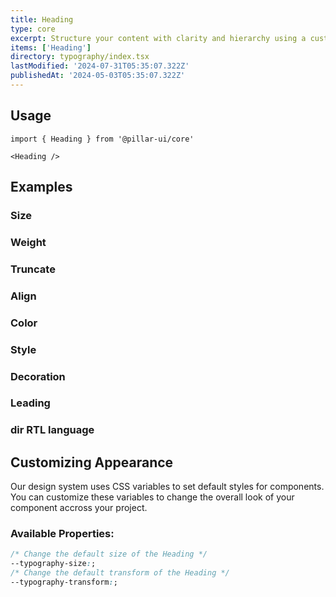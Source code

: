 ```yaml
---
title: Heading
type: core
excerpt: Structure your content with clarity and hierarchy using a customizable Heading component for React. Choose from various heading levels to emphasize important information.
items: ['Heading']
directory: typography/index.tsx
lastModified: '2024-07-31T05:35:07.322Z'
publishedAt: '2024-05-03T05:35:07.322Z'
---
```


## Usage

```tsx
import { Heading } from '@pillar-ui/core'
```

```tsx
<Heading />
```

## Examples

### Size

<Prop defaultValue="4" type="'1' | '2' | '3' | '4' | '5' | '6' | '7' | '8' | '9'" />

<Playground direction="column" name="headingSize" root="heading" />

### Weight

<Playground direction="column" name="headingWeight" root="heading" />

### Truncate

<Prop type="'1' | '2' | '3' | '4' | '5' | '6'" />

<Playground name="headingTruncate" root="heading" />

### Align

<Prop type="''start' | 'center' | 'end'" />

<Playground direction="column" name="headingAlign" root="heading" />

### Color

<Prop defaultValue="p" type="'i' | 'd' | 'su' | 'se' | 'w' | 'p' | 'b' | 'o'" />

<Playground direction="column" name="headingColor" root="heading" />

### Style

<Prop type="'italic' | 'oblique'" />

<Playground direction="column" name="headingStyle" root="heading" />

### Decoration

<Prop type="'through' | 'under' |'over'" />

<Playground direction="column" name="headingDecoration" root="heading" />

### Leading

<Prop defaultValue="4" type="'1' | '2' | '3' | '4' | '5' " />

<Playground direction="column" name="headingLeading" root="heading" />

### dir RTL language

<Playground direction="column" name="headingRTL" root="heading" />

## Customizing Appearance

Our design system uses CSS variables to set default styles for components. You can customize these variables to change the overall look of your component accross your project.

### Available Properties:

```css
/* Change the default size of the Heading */
--typography-size:;
/* Change the default transform of the Heading */
--typography-transform:;
```
